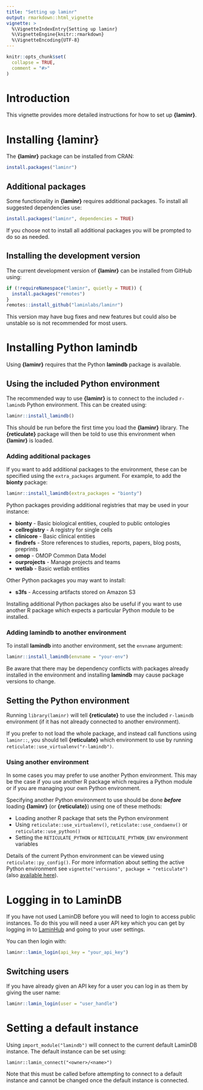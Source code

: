 ```yaml
---
title: "Setting up laminr"
output: rmarkdown::html_vignette
vignette: >
  %\VignetteIndexEntry{Setting up laminr}
  %\VignetteEngine{knitr::rmarkdown}
  %\VignetteEncoding{UTF-8}
---
```


```r
knitr::opts_chunk$set(
  collapse = TRUE,
  comment = "#>"
)
```

# Introduction

This vignette provides more detailed instructions for how to set up **{laminr}**.

# Installing **{laminr}**

The **{laminr}** package can be installed from CRAN:

```r
install.packages("laminr")
```

## Additional packages

Some functionality in **{laminr}** requires additional packages.
To install all suggested dependencies use:

```r
install.packages("laminr", dependencies = TRUE)
```

If you choose not to install all additional packages you will be prompted to do so as needed.

## Installing the development version

The current development version of **{laminr}** can be installed from GitHub using:

```r
if (!requireNamespace("laminr", quietly = TRUE)) {
  install.packages("remotes")
}
remotes::install_github("laminlabs/laminr")
```

This version may have bug fixes and new features but could also be unstable so is not recommended for most users.

# Installing Python **lamindb**

Using **{laminr}** requires that the Python **lamindb** package is available.

## Using the included Python environment

The recommended way to use **{laminr}** is to connect to the included `r-lamindb` Python environment.
This can be created using:

```r
laminr::install_lamindb()
```

This should be run before the first time you load the **{laminr}** library.
The **{reticulate}** package will then be told to use this environment when **{laminr}** is loaded.

### Adding additional packages

If you want to add additional packages to the environment, these can be specified using the `extra_packages` argument.
For example, to add the **bionty** package:

```r
laminr::install_lamindb(extra_packages = "bionty")
```

Python packages providing additional registries that may be used in your instance:

- **bionty** - Basic biological entities, coupled to public ontologies
- **cellregistry** - A registry for single cells
- **clinicore** - Basic clinical entities
- **findrefs** - Store references to studies, reports, papers, blog posts, preprints
- **omop** - OMOP Common Data Model
- **ourprojects** - Manage projects and teams
- **wetlab** - Basic wetlab entities

Other Python packages you may want to install:

- **s3fs** - Accessing artifacts stored on Amazon S3

Installing additional Python packages also be useful if you want to use another R package which expects a particular Python module to be installed.

### Adding **lamindb** to another environment

To install **lamindb** into another environment, set the `envname` argument:

```r
laminr::install_lamindb(envname = "your-env")
```

Be aware that there may be dependency conflicts with packages already installed in the environment and installing **lamindb** may cause package versions to change.

## Setting the Python environment

Running `library(laminr)` will tell **{reticulate}** to use the included `r-lamindb` environment (if it has not already connected to another environment).

If you prefer to not load the whole package, and instead call functions using `laminr::`, you should tell **{reticulate}** which environment to use by running `reticulate::use_virtualenv("r-lamindb")`.

### Using another environment

In some cases you may prefer to use another Python environment.
This may be the case if you use another R package which requires a Python module or if you are managing your own Python environment.

Specifying another Python environment to use should be done ***before*** loading **{laminr}** (or **{reticulate}**) using one of these methods:

- Loading another R package that sets the Python environment
- Using `reticulate::use_virtualenv()`, `reticulate::use_condaenv()` or `reticulate::use_python()`
- Setting the `RETICULATE_PYTHON` or `RETICULATE_PYTHON_ENV` environment variables

Details of the current Python environment can be viewed using `reticulate::py_config()`.
For more information about setting the active Python environment see `vignette("versions", package = "reticulate")` (also [available here](https://rstudio.github.io/reticulate/articles/versions.html)).

# Logging in to LaminDB

If you have not used LaminDB before you will need to login to access public instances.
To do this you will need a user API key which you can get by logging in to [LaminHub](https://lamin.ai/dashboard) and going to your user settings.

You can then login with:

```r
laminr::lamin_login(api_key = "your_api_key")
```

## Switching users

If you have already given an API key for a user you can log in as them by giving the user name:

```r
laminr::lamin_login(user = "user_handle")
```

# Setting a default instance

Using `import_module("lamindb")` will connect to the current default LaminDB instance.
The default instance can be set using:

```
laminr::lamin_connect("<owner>/<name>")
```

Note that this must be called before attempting to connect to a default instance and cannot be changed once the default instance is connected.

